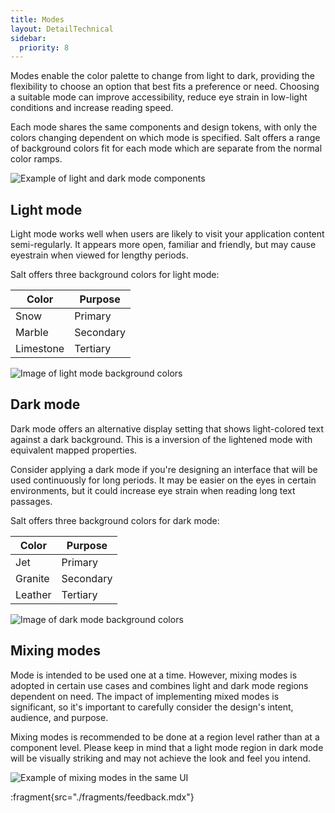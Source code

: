 ```yaml
---
title: Modes
layout: DetailTechnical
sidebar:
  priority: 8
---
```


Modes enable the color palette to change from light to dark, providing the flexibility to choose an option that best fits a preference or need. Choosing a suitable mode can improve accessibility, reduce eye strain in low-light conditions and increase reading speed. 

Each mode shares the same components and design tokens, with only the colors changing dependent on which mode is specified. Salt offers a range of background colors fit for each mode which are separate from the normal color ramps. 


<Image
  src="/img/foundations/modes.png"
  alt="Example of light and dark mode components"
/>

## Light mode

Light mode works well when users are likely to visit your application content semi-regularly. It appears more open, familiar and friendly, but may cause eyestrain when viewed for lengthy periods.

Salt offers three background colors for light mode: 

| Color         | Purpose   |
| ------------- | --------- |
| Snow          | Primary   |
| Marble        | Secondary |
| Limestone     | Tertiary  |

<Image
  src="/img/foundations/mode-light.png"
  alt="Image of light mode background colors"
/>

## Dark mode

Dark mode offers an alternative display setting that shows light-colored text against a dark background. This is a inversion of the lightened mode with equivalent mapped properties. 

Consider applying a dark mode if you're designing an interface that will be used continuously for long periods. It may be easier on the eyes in certain environments, but it could increase eye strain when reading long text passages.

Salt offers three background colors for dark mode: 

| Color         | Purpose   |
| ------------- | --------- |
| Jet           | Primary   |
| Granite       | Secondary |
| Leather       | Tertiary  |

<Image
  src="/img/foundations/mode-dark.png"
  alt="Image of dark mode background colors"
/>

## Mixing modes 

Mode is intended to be used one at a time. However, mixing modes is adopted in certain use cases and combines light and dark mode regions dependent on need. The impact of implementing mixed modes is significant, so it's important to carefully consider the design's intent, audience, and purpose. 

Mixing modes is recommended to be done at a region level rather than at a component level. Please keep in mind that a light mode region in dark mode will be visually striking and may not achieve the look and feel you intend. 

<Image
  src="/img/foundations/mode-mixed.png"
  alt="Example of mixing modes in the same UI"
/>

:fragment{src="./fragments/feedback.mdx"}
